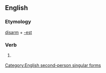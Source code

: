 ==English==

===Etymology===
[[disarm]] + [[-est]]

===Verb===
{{en-verb form}}

# {{context|archaic|lang=en}} {{form of|Second-person singular simple present form|disarm|lang=en}}

[[Category:English second-person singular forms]]